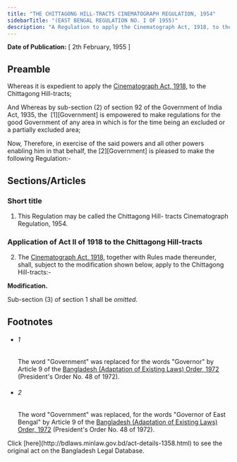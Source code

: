```yaml
---
title: "THE CHITTAGONG HILL-TRACTS CINEMATOGRAPH REGULATION, 1954"
sidebarTitle: "(EAST BENGAL REGULATION NO. I OF 1955)"
description: "A Regulation to apply the Cinematograph Act, 1918, to the Chittagong Hill-tracts."
---
```


**Date of Publication:** [ 2th February, 1955 ]

## Preamble

Whereas it is expedient to apply the [Cinematograph Act, 1918](/laws/volume-7/act-108 "Cinematograph Act, 1918"), to the Chittagong Hill-tracts;

And Whereas by sub-section (2) of section 92 of the Government of India Act, 1935, the  [1][Government] is empowered to make regulations for the good Government of any area in which is for the time being an excluded or a partially excluded area;

Now, Therefore, in exercise of the said powers and all other powers enabling him in that behalf, the [2][Government] is pleased to make the following Regulation:-

## Sections/Articles

### Short title

1. This Regulation may be called the Chittagong Hill- tracts Cinematograph Regulation, 1954.

### Application of Act II of 1918 to the Chittagong Hill-tracts

2. The [Cinematograph Act, 1918](/laws/volume-7/act-108 "Cinematograph Act, 1918"), together with Rules made thereunder, shall, subject to the modification shown below, apply to the Chittagong Hill-tracts:-

**Modification.**

Sub-section (3) of section 1 shall be _omitted._

## Footnotes

- ###### 1

  The word "Government" was replaced for the words "Governor" by Article 9 of the [Bangladesh (Adaptation of Existing Laws) Order, 1972](/laws/volume-15/act-388 "Bangladesh (Adaptation of Existing Laws) Order, 1972 ") (President's Order No. 48 of 1972).

- ###### 2

  The word "Government" was replaced, for the words "Governor of East Bengal" by Article 9 of the [Bangladesh (Adaptation of Existing Laws) Order, 1972](/laws/volume-15/act-388 "Bangladesh (Adaptation of Existing Laws) Order, 1972 ") (President's Order No. 48 of 1972).

<Note>
  Click [here](http://bdlaws.minlaw.gov.bd/act-details-1358.html) to see the original act on the Bangladesh Legal Database.
</Note>

